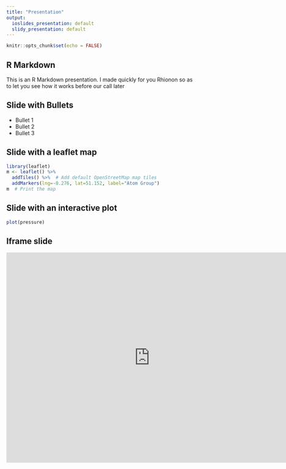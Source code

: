 ```yaml
---
title: "Presentation"
output:
  ioslides_presentation: default
  slidy_presentation: default
---
```


```r
knitr::opts_chunk$set(echo = FALSE)
```

## R Markdown

This is an R Markdown presentation. I made quickly for you Rhionon so as to let you see how it works before our call later


## Slide with Bullets

- Bullet 1
- Bullet 2
- Bullet 3

## Slide with a leaflet map

```r
library(leaflet)
m <- leaflet() %>%
  addTiles() %>%  # Add default OpenStreetMap map tiles
  addMarkers(lng=-0.276, lat=51.152, label="Atom Group")
m  # Print the map


```

## Slide with an interactive plot

```r
plot(pressure)
```

## Iframe slide


<iframe class="chart" src="https://ezekiel.nz/shiny/Widgets/BTC/BTCExchange.html" width="750"   height="550" style="border: none;"></iframe>

